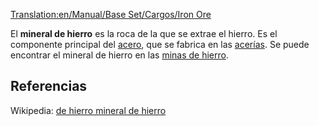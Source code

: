 [[Translation:en/Manual/Base Set/Cargos/Iron Ore]]

{{es/Carga| carga  = Mineral de hierro
| imagen =en/IronOre.png| producida =[[es/Manual/Base Set/Industries/Mina de hierro|Mina de hierro]]
| aceptada  =[[es/Manual/Base Set/Industries/Acería|Acería]]
}}

El '''mineral de hierro''' es la roca de la que se extrae el hierro. Es el componente principal del [[es/Manual/Base Set/Cargos/Acero|acero]], que se fabrica en las [[es/Manual/Base Set/Industries/Acería|acerías]]. Se puede encontrar el mineral de hierro en las [[es/Manual/Base Set/Industries/Mina de hierro|minas de hierro]].

==Referencias==
Wikipedia: [https://www.wikipedia.org/wiki/es:mineral de hierro mineral de hierro]